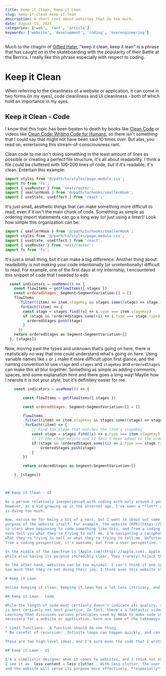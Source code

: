 ```yaml
---
title: Keep it Clean, Keep it Lean
slug: keep-it-clean-keep-it-lean
description: A short rant about websites that do too much.
date: August 15, 2023
categories: ['web', 'rant', 'article']
keywords: ['website', 'development', 'coding', 'overengineering']
---
```


Much to the chagrin of [Gifted Hater](https://www.youtube.com/channel/UC82d7bBOUmsE_b8crhEgSIw), "keep it clean, keep it lean" 
is a phrase that has caught on in the skateboarding with the popularity of their Battle at the Berrics. I really like this phrase especially with respect to coding. 

# Keep it Clean

When referring to the cleanliness of a website or application, it can come in two forms (in my eyes), code cleanliness and UI 
cleanliness - both of which hold an importance in my eyes.

## Keep it Clean - Code

I know that this topic has been beaten to death by books like [Clean Code](https://www.amazon.com/Clean-Code-Handbook-Software-Craftsmanship/dp/0132350882) 
or videos like [Clean Code: Writing Code for Humans](https://www.youtube.com/watch?v=7EmboKQH8lM), so there isn't something that I could say that might 
not have been said 10 times over. But alas, you read on, entertaining this stream-of-consciousness rant. 

Clean code to me isn't doing something in the least amount of lines as possible or creating a perfect file structure, it's all 
about readability. I think a file could be cluttered with 100-200 lines of code, but if it's readable, it's clean. Entertain this example:

```javascript
import styles from '@/path/to/styles/page.module.css';
import fs from 'fs';
import { useRouter } from 'next/router';
import { smallerHook } from '@/path/to/hooks/smallerHook';
import { useState, useEffect } from 'react';
```

It's just small, aesthetic things that can make something more difficult to read, even if it isn't the main chunk of code. 
Something as simple as ordering import statements can go a long way (or just using a linter)! Look how simple this organization can be:

```javascript
import { smallerHook } from '@/path/to/hooks/smallerHook';
import styles from '@/path/to/styles/page.module.css';
import { useState, useEffect } from 'react';
import { useRouter } from 'next/router';
import fs from 'fs';
```

It's just a small thing, but it can make a big difference. Another thing about readaibility is not making your code intentionally (or unintentionally) 
difficult to read. For example, one of the first days at my internship, I encountered this snippet of code that I needed to edit:

```javascript
  const indicators = useMemo(() => {
    const flowItems = getFlowItems({ stages })
    const orderedStages: Segment<SegmentVariation>[] = []
    flowItems
      .filter((item) => item.stageKey && stages.some((stage) => stage.type === item.stageKey))
      .forEach((item) => {
        const stage = stages.find((s) => s.type === item.stageKey)
        if (stage && !orderedStages.some((i) => i.type === stage.type)) {
          orderedStages.push(stage)
        }
      })
    return orderedStages as Segment<SegmentVariation>[]
  }, [stages])
```

Now, moving past the types and unknown that's going on here, there is realistically no way that one could understand what's going on here. 
Using variable names like `s` or `i` make it more difficult upon first glance, and 
the naming convention to use `stage` and `stages` and `stageKey` 
and `orderedStages` can make this all blur together. Something as simple as adding comments, spaces, and some 
explanation here and there goes a long way! Maybe how I rewrote it is not your style, but it's definitely easier for me.

```javascript
    const indicators = useMemo(() => {

        const flowItems = getFlowItems({ stages })

        const orderedStages: Segment<SegmentVariation>[] = []

        flowItems
        .filter((item) => item.stageKey && stages.some((stage) => stage.type === item.stageKey)) // Filter out items that don't have a stageKey or don't have a stage that matches the stageKey
        .forEach((item) => {
            // Find the stage that matches the item's stageKey
            const stage = stages.find((s) => s.type === item.stageKey)
            // If the stage exists and it hasn't been added to the orderedStages array yet, add it
            if (stage && !orderedStages.some((i) => i.type === stage.type)) {
                orderedStages.push(stage)
            }
        })

        return orderedStages as Segment<SegmentVariation>[]

    }, [stages])
    ```


## Keep it Clean - UI

As a person relatively inexperienced with coding with only around 2 years of more serious experience, I can't comment too much on code quality. 
However, as a kid growing up in the internet age, I've seen a **lot** of websites. While I'm no UI master, I can definitely tell when a website 
is doing too much.

Now, excuse me for being a bit of a narc, but I want to shout out some websites that have such talented coders that they actually detract from the
purpsoe of the website itself. For example, the website [KPR](https://kprverse.com/) is absolutely fantastic. I mean I quite literally would have _no idea_ where
to start when beginning to code something like this, and from a coding standpoint, I'm in awe. But, when it comes to the actual purpose of the website - I could barely
even tell you what they're trying to sell me. I'm navigating a cacophony of colors, parallax, sounds, animations, and scrolling features that I can't even tell
what they're trying to sell or what they're trying to tell me. Unfortunately, a decent amount of websites featured on [Awwwards](https://awwwards.com) fall for this - 
from a coding perspective, it's awesome, but from a user perspective, it's a nightmare.

In the middle of the spectrum is [Apple.com](https://apple.com). Apple masterfully combines a clean UI with some interesting features (parallax, animations, scroll bars, etc)
while also having its purpose incredibly clear. They (rarely) hijack the user's ablity to scroll or navigate, make information clear and concise, and have a clear call to action.

On the other hand, websites can be too minimal. I can't think of one specifically, but I can envision websites that are doing so little, attempting to embrace minimalism
too much that they're not doing their job. I think even this website starts to enter a grey area right above being too minimalistic. 

# Keep it Lean

Unlike keeping it clean, keeping it lean has a lot less intricacy, and is generally applicable to both code and UI without much distinction.

## Keep it Lean - Code

While the length of code most certianly doesn't indicate its quality, strength, or readability, we can generally agree that 1,000+ lines of code in a single file 
is most certianly not best practice. In fact, there's a fantastic video about [how to make space-proof code](https://www.youtube.com/watch?v=GWYhtksrmhE) by Low Level
Learning that discusses various principles used by NASA to make code incredibly safe. While we can certianly agree that having such a high standard for code is not
necessary for a website or application, here are some of the takeaways that I try to implement in my code:

* Limit functions: _A function should do one thing_
* Be careful of recursion: _Infinite loops can happen quickly, and can be difficult to debug_

Those are two high-level ideas, and I'm sure even the code that I wrote this website with doesn't follow those principles, but hey! I'm working on it. 

## Keep it Lean - UI

I'm a simplistic designer when it comes to websites, and I think not only is it easier on the coder, but it's easy on the eyes. 
I see it as `less content = less clutter`. With less clutter, the user is directed to what actually matters, 
and the website will serve its purpose more effectively, **especially** those that are selling products.





